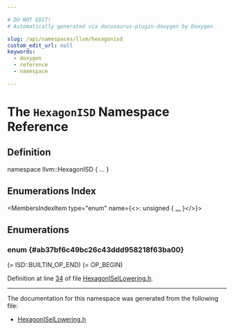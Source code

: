```yaml
---

# DO NOT EDIT!
# Automatically generated via docusaurus-plugin-doxygen by Doxygen.

slug: /api/namespaces/llvm/hexagonisd
custom_edit_url: null
keywords:
  - doxygen
  - reference
  - namespace

---
```





# The `HexagonISD` Namespace Reference

<DoxygenPage pluginConfig={pluginConfig}>



## Definition

<CodeBlock>namespace llvm::HexagonISD &#123; ... &#125;</CodeBlock>

## Enumerations Index

<MembersIndex>

<MembersIndexItem
  type="enum"
  name={<>: unsigned &#123; <a href="#ab37bf6c49bc26c43ddd958218f63ba00">...</a> &#125;</>}>
</MembersIndexItem>

</MembersIndex>


<SectionDefinition>

## Enumerations

### enum  {#ab37bf6c49bc26c43ddd958218f63ba00}

<MemberDefinition
  prototype="enum llvm::HexagonISD::NodeType : unsigned">

<EnumerationList title="Enumeration values">

<Link id="ab37bf6c49bc26c43ddd958218f63ba00a42a4d8847f708b6084f1207747794e0a" />
<EnumerationListItem name="OP_BEGIN">
 (= ISD::BUILTIN&#95;OP&#95;END)
</EnumerationListItem>

<Link id="ab37bf6c49bc26c43ddd958218f63ba00abea5e5eaade21ea47b95e7e1536d6a73" />
<EnumerationListItem name="CONST32">
 (= OP&#95;BEGIN)
</EnumerationListItem>

<Link id="ab37bf6c49bc26c43ddd958218f63ba00ade8c9de814bdf20764d9930c5374a9c7" />
<EnumerationListItem name="CONST32_GP">

</EnumerationListItem>

<Link id="ab37bf6c49bc26c43ddd958218f63ba00a58e2f927d956dd0f74358ceb6d5078d4" />
<EnumerationListItem name="ADDC">

</EnumerationListItem>

<Link id="ab37bf6c49bc26c43ddd958218f63ba00a003738d2a76deeb84506b57b4d1f19e7" />
<EnumerationListItem name="SUBC">

</EnumerationListItem>

<Link id="ab37bf6c49bc26c43ddd958218f63ba00ac65e616bc5472be645d8f5719202780e" />
<EnumerationListItem name="ALLOCA">

</EnumerationListItem>

<Link id="ab37bf6c49bc26c43ddd958218f63ba00af4a5183d563766330a1ef01df49b690f" />
<EnumerationListItem name="AT_GOT">

</EnumerationListItem>

<Link id="ab37bf6c49bc26c43ddd958218f63ba00af72f773a8d564c91dcc37f7809237719" />
<EnumerationListItem name="AT_PCREL">

</EnumerationListItem>

<Link id="ab37bf6c49bc26c43ddd958218f63ba00a109011f80617f2e9bf78738572b50cdf" />
<EnumerationListItem name="CALL">

</EnumerationListItem>

<Link id="ab37bf6c49bc26c43ddd958218f63ba00a81a74c97712a71cdbc3843eca60af1fd" />
<EnumerationListItem name="CALLnr">

</EnumerationListItem>

<Link id="ab37bf6c49bc26c43ddd958218f63ba00a404e34d11c2b8e99702168e99d8cfd3e" />
<EnumerationListItem name="CALLR">

</EnumerationListItem>

<Link id="ab37bf6c49bc26c43ddd958218f63ba00a8918514b062987505ade0c92e82c918d" />
<EnumerationListItem name="RET_GLUE">

</EnumerationListItem>

<Link id="ab37bf6c49bc26c43ddd958218f63ba00a99f208cc4f28eb5bb77b21daec292be9" />
<EnumerationListItem name="BARRIER">

</EnumerationListItem>

<Link id="ab37bf6c49bc26c43ddd958218f63ba00a6aef1658dc627ec13f4fc59382463d9e" />
<EnumerationListItem name="JT">

</EnumerationListItem>

<Link id="ab37bf6c49bc26c43ddd958218f63ba00a2ee9b253b17d18db5307d47d1051e0ff" />
<EnumerationListItem name="CP">

</EnumerationListItem>

<Link id="ab37bf6c49bc26c43ddd958218f63ba00a430e420ba3e875cc93a5ca1a2e0d5323" />
<EnumerationListItem name="COMBINE">

</EnumerationListItem>

<Link id="ab37bf6c49bc26c43ddd958218f63ba00a8e2c8e471897af4c1a0de9fd9a6cb916" />
<EnumerationListItem name="VASL">

</EnumerationListItem>

<Link id="ab37bf6c49bc26c43ddd958218f63ba00a37726c3aba6f07d05bcc852246709a55" />
<EnumerationListItem name="VASR">

</EnumerationListItem>

<Link id="ab37bf6c49bc26c43ddd958218f63ba00a70e0cc746ef86326b61e9e5ac551a7f3" />
<EnumerationListItem name="VLSR">

</EnumerationListItem>

<Link id="ab37bf6c49bc26c43ddd958218f63ba00a0d21bdd1c458dab044e01d539e818f57" />
<EnumerationListItem name="MFSHL">

</EnumerationListItem>

<Link id="ab37bf6c49bc26c43ddd958218f63ba00a0397d04a173e4db9e622a1141662892f" />
<EnumerationListItem name="MFSHR">

</EnumerationListItem>

<Link id="ab37bf6c49bc26c43ddd958218f63ba00abfd30bd98f06d1b15f09baa6f7268d1d" />
<EnumerationListItem name="SSAT">

</EnumerationListItem>

<Link id="ab37bf6c49bc26c43ddd958218f63ba00a9388d8cfccb9211cf35a745958b24fa0" />
<EnumerationListItem name="USAT">

</EnumerationListItem>

<Link id="ab37bf6c49bc26c43ddd958218f63ba00a4090432aaa3ba62553b0e9d2daff0c11" />
<EnumerationListItem name="SMUL_LOHI">

</EnumerationListItem>

<Link id="ab37bf6c49bc26c43ddd958218f63ba00a4977490ccdba9f9422517795ef5ea402" />
<EnumerationListItem name="UMUL_LOHI">

</EnumerationListItem>

<Link id="ab37bf6c49bc26c43ddd958218f63ba00a19d50617fc363fd215aaf24dfa2524cd" />
<EnumerationListItem name="USMUL_LOHI">

</EnumerationListItem>

<Link id="ab37bf6c49bc26c43ddd958218f63ba00af3fe95001bc213eb3d119514db3d3fdc" />
<EnumerationListItem name="TSTBIT">

</EnumerationListItem>

<Link id="ab37bf6c49bc26c43ddd958218f63ba00a4b889b7215dd50d9053dc5dc05d5510a" />
<EnumerationListItem name="INSERT">

</EnumerationListItem>

<Link id="ab37bf6c49bc26c43ddd958218f63ba00acc7057ec94dbad75e20e354472144060" />
<EnumerationListItem name="EXTRACTU">

</EnumerationListItem>

<Link id="ab37bf6c49bc26c43ddd958218f63ba00aa9c35b54e1d744687ad7b214555ce902" />
<EnumerationListItem name="VEXTRACTW">

</EnumerationListItem>

<Link id="ab37bf6c49bc26c43ddd958218f63ba00af959aca9df8083bbf483798487389ae1" />
<EnumerationListItem name="VINSERTW0">

</EnumerationListItem>

<Link id="ab37bf6c49bc26c43ddd958218f63ba00a4a1e3d57d3e0a19f7166057857741d65" />
<EnumerationListItem name="VROR">

</EnumerationListItem>

<Link id="ab37bf6c49bc26c43ddd958218f63ba00a06155db8fed367ffea8ffaa7824dd1c3" />
<EnumerationListItem name="TC_RETURN">

</EnumerationListItem>

<Link id="ab37bf6c49bc26c43ddd958218f63ba00ad218b254d05c0c38a59fd091da438ccb" />
<EnumerationListItem name="EH_RETURN">

</EnumerationListItem>

<Link id="ab37bf6c49bc26c43ddd958218f63ba00a184fa8af8a7717ce3db342566d267552" />
<EnumerationListItem name="DCFETCH">

</EnumerationListItem>

<Link id="ab37bf6c49bc26c43ddd958218f63ba00ae0571abb5f22498fadb10de8c1d2b8e2" />
<EnumerationListItem name="READCYCLE">

</EnumerationListItem>

<Link id="ab37bf6c49bc26c43ddd958218f63ba00a1a48bb6e3e883193d879d812ee0c4916" />
<EnumerationListItem name="READTIMER">

</EnumerationListItem>

<Link id="ab37bf6c49bc26c43ddd958218f63ba00a0876995f35aa88104344e0a09a750174" />
<EnumerationListItem name="PTRUE">

</EnumerationListItem>

<Link id="ab37bf6c49bc26c43ddd958218f63ba00ab5369d4484aebe3d84017e4cb5d9dc29" />
<EnumerationListItem name="PFALSE">

</EnumerationListItem>

<Link id="ab37bf6c49bc26c43ddd958218f63ba00a3360cb42f11fb63b13786b0200aec9c1" />
<EnumerationListItem name="D2P">

</EnumerationListItem>

<Link id="ab37bf6c49bc26c43ddd958218f63ba00a53f79035e9c27af7ce35d9ed6ccc538b" />
<EnumerationListItem name="P2D">

</EnumerationListItem>

<Link id="ab37bf6c49bc26c43ddd958218f63ba00a034950f263ca9df98ed6a9dca4e2df13" />
<EnumerationListItem name="V2Q">

</EnumerationListItem>

<Link id="ab37bf6c49bc26c43ddd958218f63ba00a56ff9046d0f0aeec19b4c075657b99c6" />
<EnumerationListItem name="Q2V">

</EnumerationListItem>

<Link id="ab37bf6c49bc26c43ddd958218f63ba00aae4eba6d6f3f9c32ce014896eb3f6376" />
<EnumerationListItem name="QCAT">

</EnumerationListItem>

<Link id="ab37bf6c49bc26c43ddd958218f63ba00aa46bf38915c101b10ff407106c332f21" />
<EnumerationListItem name="QTRUE">

</EnumerationListItem>

<Link id="ab37bf6c49bc26c43ddd958218f63ba00aa7e6df8b19cc29e61783c31f4804299f" />
<EnumerationListItem name="QFALSE">

</EnumerationListItem>

<Link id="ab37bf6c49bc26c43ddd958218f63ba00ab52dd654ebff7c32e8d079ec53e58df0" />
<EnumerationListItem name="TL_EXTEND">

</EnumerationListItem>

<Link id="ab37bf6c49bc26c43ddd958218f63ba00a662d9d1c3bdd6545232f81a3eaeceae5" />
<EnumerationListItem name="TL_TRUNCATE">

</EnumerationListItem>

<Link id="ab37bf6c49bc26c43ddd958218f63ba00abc78d6c7742c7d8ccc67946b78f2ba68" />
<EnumerationListItem name="TYPECAST">

</EnumerationListItem>

<Link id="ab37bf6c49bc26c43ddd958218f63ba00aae603a996b86accb519e1b2ba0f40461" />
<EnumerationListItem name="VALIGN">

</EnumerationListItem>

<Link id="ab37bf6c49bc26c43ddd958218f63ba00a8c1abada2f3e5b50b93fed048f4e67ec" />
<EnumerationListItem name="VALIGNADDR">

</EnumerationListItem>

<Link id="ab37bf6c49bc26c43ddd958218f63ba00a0fbe77e798cb4b9c9a3e62f4d2085395" />
<EnumerationListItem name="ISEL">

</EnumerationListItem>

<Link id="ab37bf6c49bc26c43ddd958218f63ba00a85e56e243be25ece4e149f9af2344848" />
<EnumerationListItem name="OP_END">

</EnumerationListItem>

</EnumerationList>

Definition at line <a href="/docs/api/files/lib/lib/target/lib/target/hexagon/hexagonisellowering-h/#l00034">34</a> of file <a href="/docs/api/files/lib/lib/target/lib/target/hexagon/hexagonisellowering-h">HexagonISelLowering.h</a>.
</MemberDefinition>

</SectionDefinition>

<hr/>

The documentation for this namespace was generated from the following file:

<ul>
<li><a href="/docs/api/files/lib/lib/target/lib/target/hexagon/hexagonisellowering-h">HexagonISelLowering.h</a></li>
</ul>

</DoxygenPage>
